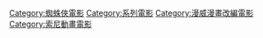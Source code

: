 [[Category:蜘蛛俠電影|Category:蜘蛛俠電影]]
[[Category:系列電影|Category:系列電影]]
[[Category:漫威漫畫改編電影|Category:漫威漫畫改編電影]]
[[Category:索尼動畫電影|Category:索尼動畫電影]]